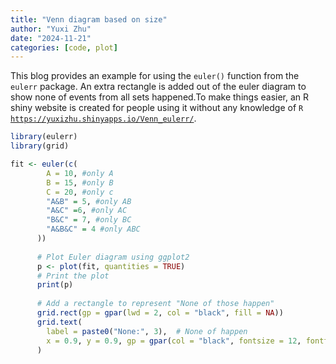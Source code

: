 ```yaml
---
title: "Venn diagram based on size"
author: "Yuxi Zhu"
date: "2024-11-21"
categories: [code, plot]
---
```


This blog provides an example for using the `euler()` function from the `eulerr` package. An extra rectangle is added out of the euler diagram to show none of events from all sets happened.To make things easier, an R shiny website is created for people using it without any knowledge of `R` [`https://yuxizhu.shinyapps.io/Venn_eulerr/`](https://yuxizhu.shinyapps.io/Venn_eulerr/).

```r
library(eulerr)
library(grid)
```

```r
fit <- euler(c(
        A = 10, #only A
        B = 15, #only B
        C = 20, #only c
        "A&B" = 5, #only AB
        "A&C" =6, #only AC
        "B&C" = 7, #only BC
        "A&B&C" = 4 #only ABC
      ))
      
      # Plot Euler diagram using ggplot2
      p <- plot(fit, quantities = TRUE)
      # Print the plot
      print(p)
      
      # Add a rectangle to represent "None of those happen"
      grid.rect(gp = gpar(lwd = 2, col = "black", fill = NA))
      grid.text(
        label = paste0("None:", 3),  # None of happen
        x = 0.9, y = 0.9, gp = gpar(col = "black", fontsize = 12, fontface = "bold")
      )
```
